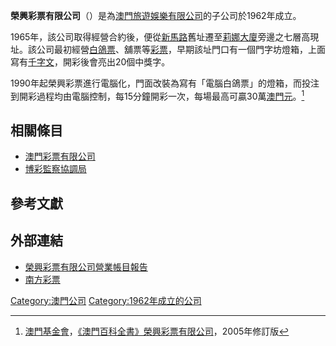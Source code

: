 {{Infobox Company 
| company_name = 榮興彩票有限公司
| company_name_en = Sociedade de Lotarias Wing Hing, Limitada
| company_logo = 
| company_type = [[博彩公司|博彩公司]]
| company_slogan = 
| foundation = 1965年2月
| location = [[澳門|澳門]][[殷皇子大馬路|殷皇子大馬路]]41號
| key_people = [[何鴻燊|何鴻燊]]
| parent = [[澳門旅遊娛樂有限公司|澳門旅遊娛樂有限公司]]
| homepage = 
| width = 200px
}}
'''榮興彩票有限公司'''（{{lang-pt|'''Sociedade de Lotarias Wing Hing, Limitada'''}}）是為[[澳門旅遊娛樂有限公司|澳門旅遊娛樂有限公司]]的子公司於1962年成立。

1965年，該公司取得經營合約後，便從[[新馬路|新馬路]]舊址遷至[[莉娜大廈|莉娜大廈]]旁邊之七層高現址。該公司最初經營[[白鴿票|白鴿票]]、舖票等[[彩票|彩票]]，早期該址門口有一個門字坊燈箱，上面寫有[[千字文|千字文]]，開彩後會亮出20個中獎字。

1990年起榮興彩票進行電腦化，門面改裝為寫有「電腦白鴿票」的燈箱，而投注到開彩過程均由電腦控制，每15分鐘開彩一次，每場最高可贏30萬[[澳門元|澳門元]]。<ref>[[澳門基金會|澳門基金會]]，[http://www.macaudata.com/macauweb/pdf_books/pdf_book_am305.pdf 《澳門百科全書》榮興彩票有限公司]{{dead link|date=2018年1月 |bot=InternetArchiveBot |fix-attempted=yes }}，2005年修訂版</ref>

==相關條目==
*[[澳門彩票有限公司|澳門彩票有限公司]]
*[[博彩監察協調局|博彩監察協調局]]

==參考文獻==
<div class="references-small">
<references />
</div>

==外部連結==
* [https://web.archive.org/web/20080514023456/http://www.dicj.gov.mo/CH/Estat/RelContas/WingHing/RelContWingHingIndex.htm 榮興彩票有限公司營業帳目報告]
* [https://xosokt.vn/xsmn-xsmnhn-xsmtt-kqxsmn-ket-qua-xo-so-mien-nam/ 南方彩票] {{Wayback|url=https://xosokt.vn/xsmn-xsmnhn-xsmtt-kqxsmn-ket-qua-xo-so-mien-nam/ |date=20211129233606 }}

{{澳門博彩業}}

[[Category:澳門公司|Category:澳門公司]]
[[Category:1962年成立的公司|Category:1962年成立的公司]]